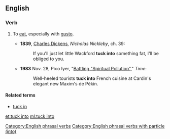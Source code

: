 ==English==

===Verb===
{{head|en|verb|phrasal verb|head=[[to]] [[tuck]] [[into]]}}

# {{context|transitive|lang=en}} To [[eat]], especially with [[gusto]].
#* '''1839''', [[w:Charles_Dickens|Charles Dickens]], ''Nicholas Nickleby'', ch. 39:
#*: If you'll just let little Wackford '''tuck into''' something fat, I'll be obliged to you.
#* '''1983''' Nov. 28, Pico Iyer, "[http://www.time.com/time/magazine/article/0,9171,926379,00.html Battling "Spiritual Pollution"]," ''Time'':
#*: Well-heeled tourists '''tuck into''' French cuisine at Cardin's elegant new Maxim's de Pékin.

====Related terms====
* [[tuck in]]

[[Category:English phrasal verbs]]
[[Category:English phrasal verbs with particle (into)]]

[[et:tuck into]]
[[ml:tuck into]]